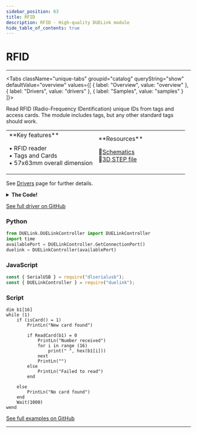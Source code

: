 ```yaml
---
sidebar_position: 63
title: RFID
description: RFID - High-quality DUELink module
hide_table_of_contents: true
---
```



# RFID

<ImageSection 
  product="wrfid-b"
  tagline="RFID Tag and Card Reader"
/>

---

<Tabs className="unique-tabs" groupid="catalog" queryString="show" defaultValue="overview"
  values={[
    {
        label: "Overview",
        value: "overview"
    },
    {
        label: "Drivers",
        value: "drivers"
    },
    {
        label: "Samples",
        value: "samples"
    }
]}>

<TabItem value="overview">

Read RFID (Radio-Frequency IDentification) unique IDs from tags and access cards. The module includes tags, but any other standard tags should work.

<table><td width='50%'>
**Key features**

• RFID reader<br/>
• Tags and Cards<br/>
• 57x63mm overall dimension<br/>

</td><td width='50%'>
**Resources**
 
📄[Schematics](/sch/gdl-wrfid-b.pdf)<br/>
🔩[3D STEP file](/3d/gdl-wrfid-b.step)<br/>
</td></table>

</TabItem>

<TabItem value="drivers">

See [Drivers](/docs/engine/drivers) page for further details.

<details>
<summary><strong>The Code!</strong></summary>

**RFID Driver**

```text
##### RFID Driver #####

fn DVer()
    return 1.0
fend

# https://github.com/lsongdev/RFID-RC522/blob/master/RFID.cpp#L118
Dim b2[5] # serial number
Alias(rst=3,cs=5)


_z = 0

fn Init()
    SpiCfg(0,8000)
    DWrite(rst, 1)        
    DWrite(cs, 1)   
    RstReg()    
    WriteReg(0x2A, 0x8D) #TModeReg
    WriteReg(0x2B, 0x3E) #TPrescalerReg
    WriteReg(0x2D, 30) #TReloadRegL
    WriteReg(0x2C, 0) #TReloadRegH
    WriteReg(0x15, 0x40) #TxAutoReg
    WriteReg(0x11, 0x3D) #ModeReg
    
    AntenOn()
    
fend

fn RstReg() 
    WriteReg(0x01, 0x0F) #CommandReg, PCD_RESETPHASE
fend

fn WriteReg(r, v)
    DWrite(cs, 0)  
    
    SpiWr((r<<1)&0x7E)
    SpiWr(v)
    
    DWrite(cs, 1)  
fend

fn ReadReg(r)
    DWrite(cs, 0)  
    
    SpiWr(((r<<1)&0x7E) | 0x80)
    r = SpiWr(0)
    
    DWrite(cs, 1) 
    
    return r
fend

fn SetBitM(r, m)
    t = ReadReg(r)
    
    WriteReg(r, (t | m) & 0xFF)
fend

fn ClrBitM(r, m)
    t = ReadReg(r)
    
    WriteReg(r, (t &  (~m) ) & 0xFF)
fend

fn AntenOn() 
    t = ReadReg(0x14) #TxControlReg  
    
    if (!(t & 0x03))
        SetBitM(0x14, 0x03)
    end
fend

fn AntenOff() 
    t = ReadReg(0x14) #TxControlReg  
    
    if (!(t & 0x03))
        ClrBitM(0x14, 0x03)
    end
fend

fn Crc(b1,l, b2)
    ClrBitM(0x05, 0x04) #DivIrqReg             
    SetBitM(0x0A, 0x80) #FIFOLevelReg
    
    for i = 0 to l
        WriteReg(0x09, b1[i] ) #FIFODataReg           
    next
    
    WriteReg(0x01, 0x03) #CommandReg PCD_CALCCRC
    
    i = 0xFF
    n = 0
    
    while ((i != 0) && !(n & 0x04))
        n = ReadReg(0x05) #DivIrqReg
        i = i - 1
    wend
    
    b2[0] = ReadReg(0x22) #CRCResultRegL         
    b2[1] = ReadReg(0x21) #CRCResultRegM         
    
fend

fn toCard(c, b1, s, b1, b) # b is _z
    e = 2 #status MI_ERR
    q = 0 #irqEn 
    w = 0 #waitIRq 
    l = 0 #lastBits
    n = 0
    i = 0
    
    if c = 0x0E #PCD_AUTHENT
        q = 0x12
        w = 0x10
    end
    
    if c = 0x0C #PCD_TRANSCEIVE

        q = 0x77
        w = 0x30
    end
    
    WriteReg(0x02, q | 0x80) #CommIEnReg
    ClrBitM(0x04, 0x80) #CommIrqReg
    SetBitM(0x0A, 0x80) #FIFOLevelReg   
    
    WriteReg(0x01, 0x00) #CommandReg,PCD_IDLE
    
    for i = 0 to s
        WriteReg(0x09, b1[i]) #FIFODataReg
    next
    
    WriteReg(0x01, c) #CommandReg
    
    if c = 0x0C #PCD_TRANSCEIVE
        SetBitM(0x0D, 0x80) #BitFramingReg, StartSend=1,transmission of data starts
    end
    
    i = 2000
    
    while ((i != 0) && !(n & 0x1) && !(n&w)) 
        n = ReadReg(0x04) #
        i = i - 1
    wend
    
    ClrBitM(0x0D, 0x80) #BitFramingReg
    
    if (i != 0)
        if (!(ReadReg(0x06) & 0x1B)) #ErrorReg
            e = 0 #MI_OK
            if (n & q & 0x01)
                e = 1 # MI_NOTAGERR
            end
            
            if (c = 0x0C)
                n = ReadReg(0x0A) #FIFOLevelReg
                l = ReadReg(0x0C) & 0x07 #ControlReg       

                if (l != 0)
                    _z = (n - 1)  * 8 + l
                else
                    _z = n * 8
                end
                
                if ( n = 0)
                    n = 1
                end
                
                if (n > 16) # MAX_LEN
                    n = 16
                end
                
                for i = 0 to n
                    b1[i] = ReadReg(0x09) #FIFODataReg
                next
            end
        
        else
        
            e = 2 #MI_ERR
        end
    end
    
    return e
fend

fn Request(m, b1)
    s = 0
    b = 0
    
    WriteReg(0x0D, 0x07) #BitFramingReg
    b1[0] = m
    
    s = toCard(0x0C, b1, 1, b1, b) #PCD_TRANSCEIVE
    
    if (s != 0 && b != 0x10) #: 0 is MI_OK
        s = 2 #MI_ERR
    end
    
    return s    
fend

fn ReadCard(b1)
    WriteReg(0x0D, 0x00) #BitFramingReg 
    
    k = 0 #serNumCheck
    
    b1[0] = 0x93 #PICC_ANTICOLL
    b1[1] = 0x20
    
    s = toCard  (0x0C, b1, 2, b1, _z) #0x0C PCD_TRANSCEIVE      

    if s = 0 #MI_OK
        for i = 0 to 4
            k = k ^ b1[i]
        next
        
        if k != b1[i]
            s = 2 # MI_ERR
        end
    else
        PrintLn("anticoll failed")
    end
    
    return s
fend

fn isCard()
    Dim b1[16]
    
    s = request(0x26, b1) #PICC_REQIDL
    
    if s = 0
        return 1
    else
        return 0        
    end
fend

Init()

####################

```

</details>

[See full driver on GitHub](https://github.com/ghi-electronics/duelink-website/tree/main/static/code/drivers)

</TabItem>

<TabItem value="samples">

### Python

```python
from DUELink.DUELinkController import DUELinkController
import time
availablePort = DUELinkController.GetConnectionPort()
duelink = DUELinkController(availablePort)
```

### JavaScript

```javascript
const { SerialUSB } = require("dlserialusb");
const { DUELinkController } = require("duelink");
```

### Script

```text
dim b1[16]
while (1)
    if (isCard() = 1)
        PrintLn("New card found")
        
        if ReadCard(b1) = 0
            PrintLn("Number received")
            for i in range (16)
                print(" ", hex(b1[i]))
            next
            PrintLn("")
        else
            PrintLn("Failed to read")
        end
        
    else
        PrintLn("No card found")
    end
    Wait(1000)
wend

```

[See full examples on GitHub](https://github.com/ghi-electronics/duelink-website/tree/main/static/code/samples)

</TabItem>

</Tabs>

---

<OrderSection
    product="DUELink RFID"
    partnumber="GDL-WRFID-B"
    price="$0.00"
/>
